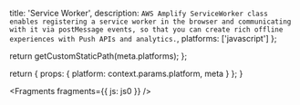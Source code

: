 
  title: 'Service Worker',
  description: `AWS Amplify ServiceWorker class enables registering a service worker in the browser and communicating with it via postMessage events, so that you can create rich offline experiences with Push APIs and analytics.`,
  platforms: ['javascript']
};

  return getCustomStaticPath(meta.platforms);
};

  return {
    props: {
      platform: context.params.platform,
      meta
    }
  };
}


<Fragments fragments={{ js: js0 }} />
